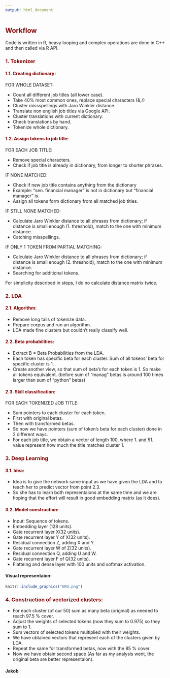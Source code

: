 ```yaml
---
output: html_document
---
```


## <span style="color:maroon">Workflow</span>

Code is written in R, heavy looping and complex operations are done in C++ and then called via R API.

### <span style="color:maroon">1. Tokenizer</span>

#### <span style="color:maroon">1.1. Creating dictionary:</span>

  FOR WHOLE DATASET:

  - Count all different job titles (all lower case). 
  - Take 40% most common ones, replace special characters (&,/)
  - Cluster missspellings with Jaro Winkler distance.
  - Translate non english job titles via Google API.
  - Cluster translations with current dictionary.
  - Check translations by hand.
  - Tokenize whole dictionary.
  


#### <span style="color:maroon">1.2. Assign tokens to job title:</span>

  FOR EACH JOB TITLE:
  
  - Remove special characters.
  - Check if job title is already in dictionary, from longer to shorter phrases. 
  
  IF NONE MATCHED:
  
  - Check if new job title contains anything from the dictionary
  - Example: "sen. financial manager" is not in dictionary but "financial manager" is. 
  - Assign all tokens form dictionary from all matched job titles. 
  
  IF STILL NONE MATCHED:
  
  - Calculate Jaro Winkler distance to all phrases from dictionary; if distance is small enough (1. threshold), match to the one with minimum distance.
  - Catching misspellings.
  
  IF ONLY 1 TOKEN FROM PARTIAL MATCHING:
  
  - Calculate Jaro Winkler distance to all phrases from dictionary; if distance is small enough (2. threshold), match to the one with minimum distance.
  - Searching for additional tokens.
  
  For simplicity described in steps, I do no calculate distance matrix twice.


### <span style="color:maroon">2. LDA</span>

#### <span style="color:maroon">2.1. Algorithm: </span>

  - Remove long tails of tokenize data.
  - Prepare corpus and run an algorithm.
  - LDA made fine clusters but couldn't really classify well.
  
#### <span style="color:maroon">2.2. Beta probabilities: </span>

  - Extract B = Beta Probabilities from the LDA. 
  - Each token has specific beta for each cluster. Sum of all tokens' beta for specific cluster is 1.
  - Create another view, so that sum of beta's for each token is 1. So make all tokens equivalent. (before sum of "manag" betas is around 100 times larger than sum of "python" betas)
  
#### <span style="color:maroon">2.3. Skill classification: </span>

  FOR EACH TOKENIZED JOB TITLE:
  
  - Sum pointers to each cluster for each token.
  - First with original betas.
  - Then with transformed betas.
  - So now we have pointers (sum of token's beta for each cluster) done in 2 different ways. 
  - For each job title, we obtain a vector of length 100, where 1. and 51. value represent how much the title matches cluster 1.
  

### <span style="color:maroon">3. Deep Learning</span>

#### <span style="color:maroon">3.1. Idea: </span>

  - Idea is to give the network same input as we have given the LDA and to teach her to predict vector from point 2.3.
  - So she has to learn both representaions at the same time and we are hoping that the effort will result in good embedding matrix (as it does).
  

#### <span style="color:maroon">3.2. Model construction: </span>

  - Input: Sequence of tokens.
  - Embedding layer (128 units).
  - Gate recurrent layer X(32 units).
  - Gate recurrent layer Y of X(32 units).
  - Residual connection Z, adding X and Y.
  - Gate recurrent layer W of Z(32 units).  
  - Residual connection Q, adding U and W.
  - Gate recurrent layer F of Q(32 units).
  - Flatteing and dense layer with 100 units and softmax activation.
  
#### Visual representaion:

```r
knitr::include_graphics("GRU.png")
```
  

### <span style="color:maroon">4. Construction of vectorized clusters:</span>

 - For each cluster (of our 50) sum as many beta (original) as needed to reach 97.5 % cover.
 - Adjust the weights of selected tokens (now they sum to 0.975) so they sum to 1.
 - Sum vectors of selected tokens multiplied with their weights. 
 - We have obtained vectors that represent each of the clusters given by LDA.
 - Repeat the same for transformed betas, now with the 85 % cover.
 - Now we have obtain second space (As far as my analysis went, the original beta are better representaion). 
 
 


#### Jakob




  